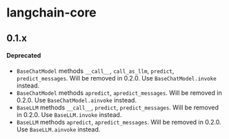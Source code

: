 # langchain-core

## 0.1.x

#### Deprecated

- `BaseChatModel` methods `__call__`, `call_as_llm`, `predict`, `predict_messages`. Will be removed in 0.2.0. Use `BaseChatModel.invoke` instead.
- `BaseChatModel` methods `apredict`, `apredict_messages`. Will be removed in 0.2.0. Use `BaseChatModel.ainvoke` instead.
- `BaseLLM` methods `__call__`, `predict`, `predict_messages`. Will be removed in 0.2.0. Use `BaseLLM.invoke` instead.
- `BaseLLM` methods `apredict`, `apredict_messages`. Will be removed in 0.2.0. Use `BaseLLM.ainvoke` instead.